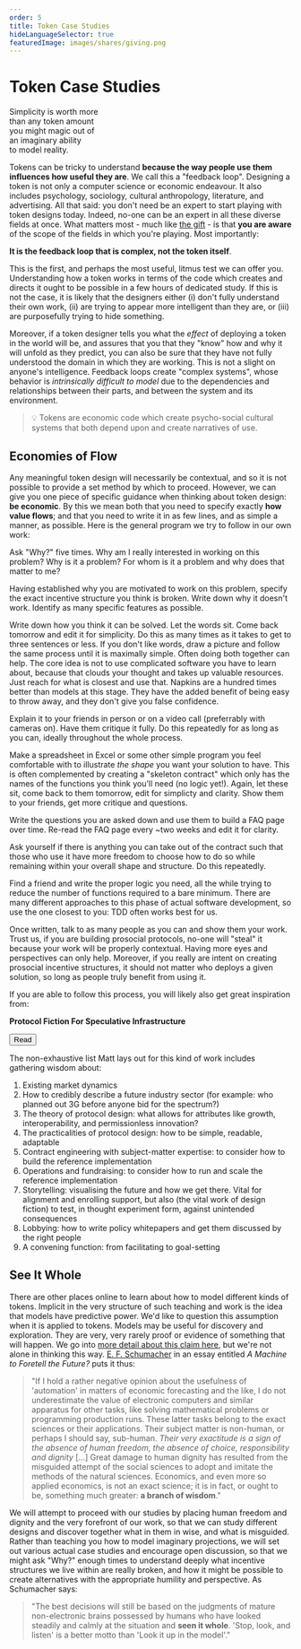 ```yaml
---
order: 5
title: Token Case Studies
hideLanguageSelector: true
featuredImage: images/shares/giving.png
---
```


# Token Case Studies

<InfoBlock>

<Box>

Simplicity is worth more  
than any token amount  
you might magic out of  
an imaginary ability  
to model reality.  
  
</Box>

</InfoBlock>

Tokens can be tricky to understand **because the way people use them influences how useful they are**. We call this a "feedback loop". Designing a token is not only a computer science or economic endeavour. It also includes psychology, sociology, cultural anthropology, literature, and advertising. All that said: you don't need be an expert to start playing with token designs today. Indeed, no-one can be an expert in all these diverse fields at once. What matters most - much like [the gift](/learn/module-7/the-gift/#what-can-we-do-with-all-this) - is that **you are aware** of the scope of the fields in which you're playing. Most importantly:

<InfoBlock>

**It is the feedback loop that is complex, not the token itself**. 

</InfoBlock>

This is the first, and perhaps the most useful, litmus test we can offer you. Understanding how a token works in terms of the code which creates and directs it ought to be possible in a few hours of dedicated study. If this is not the case, it is likely that the designers either (i) don't fully understand their own work, (ii) are trying to appear more intelligent than they are, or (iii) are purposefully trying to hide something.

Moreover, if a token designer tells you what the _effect_ of deploying a token in the world will be, and assures that you that they "know" how and why it will unfold as they predict, you can also be sure that they have not fully understood the domain in which they are working. This is not a slight on anyone's intelligence. Feedback loops create "complex systems", whose behavior is _intrinsically difficult to model_ due to the dependencies and relationships between their parts, and between the system and its environment.

> 💡 Tokens are economic code which create psycho-social cultural systems that both depend upon and create narratives of use.

## Economies of Flow

Any meaningful token design will necessarily be contextual, and so it is not possible to provide a set method by which to proceed. However, we can give you one piece of specific guidance when thinking about token design: **be economic**. By this we mean both that you need to specify exactly **how value flows**; and that you need to write it in as few lines, and as simple a manner, as possible. Here is the general program we try to follow in our own work:

<Process>

Ask "Why?" five times. Why am I really interested in working on this problem? Why is it a problem? For whom is it a problem and why does that matter to me?

Having established why you are motivated to work on this problem, specify the exact incentive structure you think is broken. Write down why it doesn't work. Identify as many specific features as possible.

Write down how you think it can be solved. Let the words sit. Come back tomorrow and edit it for simplicity. Do this as many times as it takes to get to three sentences or less. If you don't like words, draw a picture and follow the same process until it is maximally simple. Often doing both together can help. The core idea is not to use complicated software you have to learn about, because that clouds your thought and takes up valuable resources. Just reach for what is closest and use that. Napkins are a hundred times better than models at this stage. They have the added benefit of being easy to throw away, and they don't give you false confidence.

Explain it to your friends in person or on a video call (preferrably with cameras on). Have them critique it fully. Do this repeatedly for as long as you can, ideally throughout the whole process.

Make a spreadsheet in Excel or some other simple program you feel comfortable with to illustrate _the shape_ you want your solution to have. This is often complemented by creating a "skeleton contract" which only has the names of the functions you think you'll need (no logic yet!). Again, let these sit, come back to them tomorrow, edit for simplicty and clarity. Show them to your friends, get more critique and questions.

Write the questions you are asked down and use them to build a FAQ page over time. Re-read the FAQ page every ~two weeks and edit it for clarity.

Ask yourself if there is anything you can take out of the contract such that those who use it have more freedom to choose how to do so while remaining within your overall shape and structure. Do this repeatedly.

Find a friend and write the proper logic you need, all the while trying to reduce the number of functions required to a bare minimum. There are many different approaches to this phase of actual software development, so use the one closest to you: TDD often works best for us.

Once written, talk to as many people as you can and show them your work. Trust us, if you are building prosocial protocols, no-one will "steal" it because your work will be properly contextual. Having more eyes and perspectives can only help. Moreover, if you really are intent on creating prosocial incentive structures, it should not matter who deploys a given solution, so long as people truly benefit from using it.

</Process>

If you are able to follow this process, you will likely also get great inspiration from:

<InfoBlock>

<Box>

**Protocol Fiction For Speculative Infrastructure**

<Aligner center>
<Button to="https://interconnected.org/home/2022/08/11/casi">
    Read
</Button>
</Aligner>

</Box>

</InfoBlock>

The non-exhaustive list Matt lays out for this kind of work includes gathering wisdom about:

1. Existing market dynamics 
2. How to credibly describe a future industry sector (for example: who planned out 3G before anyone bid for the spectrum?)
3. The theory of protocol design: what allows for attributes like growth, interoperability, and permissionless innovation?
4. The practicalities of protocol design: how to be simple, readable, adaptable
5. Contract engineering with subject-matter expertise: to consider how to build the reference implementation
6. Operations and fundraising: to consider how to run and scale the reference implementation
7. Storytelling: visualising the future and how we get there. Vital for alignment and enrolling support, but also (the vital work of design fiction) to test, in thought experiment form, against unintended consequences
8. Lobbying: how to write policy whitepapers and get them discussed by the right people
9. A convening function: from facilitating to goal-setting

## See It Whole

There are other places online to learn about how to model different kinds of tokens. Implicit in the very structure of such teaching and work is the idea that models have predictive power. We'd like to question this assumption when it is applied to tokens. Models may be useful for discovery and exploration. They are very, very rarely proof or evidence of something that will happen. We go into [more detail about this claim here](/build/token-studies/dap-ps/#the-limits-of-models), but we're not alone in thinking this way. [E. F. Schumacher](/learn/module-metta/start-small/) in an essay entitled _A Machine to Foretell the Future?_ puts it thus:

> "If I hold a rather negative opinion about the usefulness of 'automation' in matters of economic forecasting and the like, I do not underestimate the value of electronic computers and similar apparatus for other tasks, like solving mathematical problems or programming production runs. These latter tasks belong to the exact sciences or their applications. Their subject matter is non-human, or perhaps I should say, sub-human. _Their very exactitude is a sign of the absence of human freedom, the absence of choice, responsibility and dignity_ [...] Great damage to human dignity has resulted from the misguided attempt of the social sciences to adopt and imitate the methods of the natural sciences. Economics, and even more so applied economics, is not an exact science; it is in fact, or ought to be, something much greater: **a branch of wisdom**."

We will attempt to proceed with our studies by placing human freedom and dignity and the very forefront of our work, so that we can study different designs and discover together what in them in wise, and what is misguided. Rather than teaching you how to model imaginary projections, we will set out various actual case studies and encourage open discussion, so that we might ask "Why?" enough times to understand deeply what incentive structures we live within are really broken, and how it might be possible to create alternatives with the appropriate humility and perspective. As Schumacher says:

> "The best decisions will still be based on the judgments of mature non-electronic brains possessed by humans who have looked steadily and calmly at the situation and **seen it whole**. 'Stop, look, and listen' is a better motto than 'Look it up in the model'."